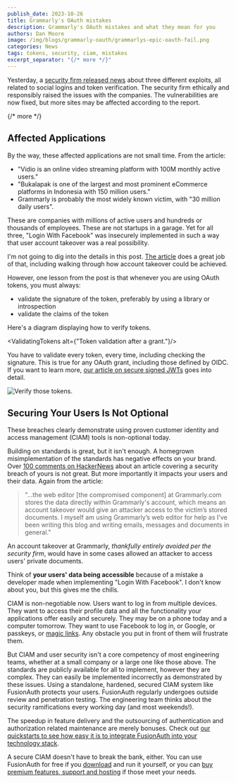 ```yaml
---
publish_date: 2023-10-26
title: Grammarly's OAuth mistakes
description: Grammarly's OAuth mistakes and what they mean for you
authors: Dan Moore
image: /img/blogs/grammarly-oauth/grammarlys-epic-oauth-fail.png
categories: News
tags: tokens, security, ciam, mistakes
excerpt_separator: "{/* more */}"
---
```


Yesterday, a [security firm released news](https://salt.security/blog/oh-auth-abusing-oauth-to-take-over-millions-of-accounts) about three different exploits, all related to social logins and token verification. The security firm ethically and responsibly raised the issues with the companies. The vulnerabilities are now fixed, but more sites may be affected according to the report.

{/* more */}

## Affected Applications

By the way, these affected applications are not small time. From the article:

* "Vidio is an online video streaming platform with 100M monthly active users."
* "Bukalapak is one of the largest and most prominent eCommerce platforms in Indonesia with 150 million users."
* Grammarly is probably the most widely known victim, with "30 million daily users".

These are companies with millions of active users and hundreds or thousands of employees. These are not startups in a garage. Yet for all three, "Login With Facebook" was insecurely implemented in such a way that user account takeover was a real possibility.

I'm not going to dig into the details in this post. [The article](https://salt.security/blog/oh-auth-abusing-oauth-to-take-over-millions-of-accounts) does a great job of that, including walking through how account takeover could be achieved.

However, one lesson from the post is that whenever you are using OAuth tokens, you must always:

* validate the signature of the token, preferably by using a library or introspection
* validate the claims of the token

Here's a diagram displaying how to verify tokens.

<ValidatingTokens alt={"Token validation after a grant."}/>

You have to validate every token, every time, including checking the signature. This is true for any OAuth grant, including those defined by OIDC. If you want to learn more, [our article on secure signed JWTs](/articles/tokens/building-a-secure-jwt#consuming-a-jwt) goes into detail.

![Verify those tokens.](/img/blogs/grammarly-oauth/verify-tokens-meme.png)

## Securing Your Users Is Not Optional

These breaches clearly demonstrate using proven customer identity and access management (CIAM) tools is non-optional today.

Building on standards is great, but it isn't enough. A homegrown misimplementation of the standards has negative effects on your brand. Over [100 comments on HackerNews](https://news.ycombinator.com/item?id=38009291) about an article covering a security breach of yours is not great. But more importantly it impacts your users and their data. Again from the article:

> "...the web editor [the compromised component] at Grammarly.com stores the data directly within Grammarly's account, which means an account takeover would give an attacker access to the victim’s stored documents. I myself am using Grammarly’s web editor for help as I've been writing this blog and writing emails, messages and documents in general."

An account takeover at Grammarly, *thankfully entirely avoided per the security firm*, would have in some cases allowed an attacker to access users' private documents.

Think of **your users' data being accessible** because of a mistake a developer made when implementing "Login With Facebook". I don't know about you, but this gives me the chills.

CIAM is non-negotiable now. Users want to log in from multiple devices. They want to access their profile data and all the functionality your applications offer easily and securely. They may be on a phone today and a computer tomorrow. They want to use Facebook to log in, or Google, or passkeys, or [magic links](/articles/identity-basics/magic-links). Any obstacle you put in front of them will frustrate them.

But CIAM and user security isn't a core competency of most engineering teams, whether at a small company or a large one like those above. The standards are publicly available for all to implement, however they are complex. They can easily be implemented incorrectly as demonstrated by these issues. Using a standalone, hardened, secured CIAM system like FusionAuth protects your users. FusionAuth regularly undergoes outside review and penetration testing. The engineering team thinks about the security ramifications every working day (and most weekends!).

The speedup in feature delivery and the outsourcing of authentication and authorization related maintenance are merely bonuses. Check out [our quickstarts to see how easy it is to integrate FusionAuth into your technology stack](/docs/quickstarts/).

A secure CIAM doesn't have to break the bank, either. You can use FusionAuth for free if you [download](/download) and run it yourself, or you can [buy premium features, support and hosting](/pricing) if those meet your needs. 

